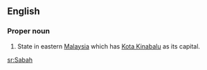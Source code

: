 ==English==
===Proper noun===
#State in eastern [[Malaysia]] which has [[Kota Kinabalu]] as its capital.

[[sr:Sabah]]